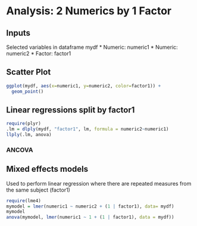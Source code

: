 # Analysis: 2 Numerics by 1 Factor

## Inputs

Selected variables in dataframe mydf
* Numeric: numeric1
* Numeric: numeric2
* Factor: factor1

## Scatter Plot

```r
ggplot(mydf, aes(x=numeric1, y=numeric2, color=factor1)) +
  geom_point()
```

## Linear regressions split by factor1

```r
require(plyr)
.lm = dlply(mydf, "factor1", lm, formula = numeric2~numeric1)
llply(.lm, anova)
```


### ANCOVA

## Mixed effects models

Used to perform linear regression where there are repeated measures from the same subject (factor1)

```r
require(lme4)
mymodel = lmer(numeric1 ~ numeric2 + (1 | factor1), data= mydf)
mymodel
anova(mymodel, lmer(numeric1 ~ 1 + (1 | factor1), data = mydf))
```


